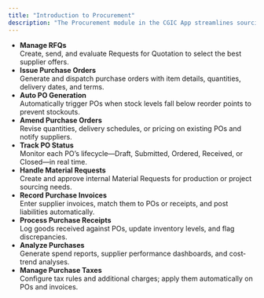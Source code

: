```yaml
---
title: "Introduction to Procurement"
description: "The Procurement module in the CGIC App streamlines sourcing—helping you solicit bids, issue orders, receive goods, and analyze spending for optimized purchasing performance."
---
```


- **Manage RFQs**\
  Create, send, and evaluate Requests for Quotation to select the best supplier offers.
- **Issue Purchase Orders**\
  Generate and dispatch purchase orders with item details, quantities, delivery dates, and terms.
- **Auto PO Generation**\
  Automatically trigger POs when stock levels fall below reorder points to prevent stockouts.
- **Amend Purchase Orders**\
  Revise quantities, delivery schedules, or pricing on existing POs and notify suppliers.
- **Track PO Status**\
  Monitor each PO’s lifecycle—Draft, Submitted, Ordered, Received, or Closed—in real time.
- **Handle Material Requests**\
  Create and approve internal Material Requests for production or project sourcing needs.
- **Record Purchase Invoices**\
  Enter supplier invoices, match them to POs or receipts, and post liabilities automatically.
- **Process Purchase Receipts**\
  Log goods received against POs, update inventory levels, and flag discrepancies.
- **Analyze Purchases**\
  Generate spend reports, supplier performance dashboards, and cost‐trend analyses.
- **Manage Purchase Taxes**\
  Configure tax rules and additional charges; apply them automatically on POs and invoices.